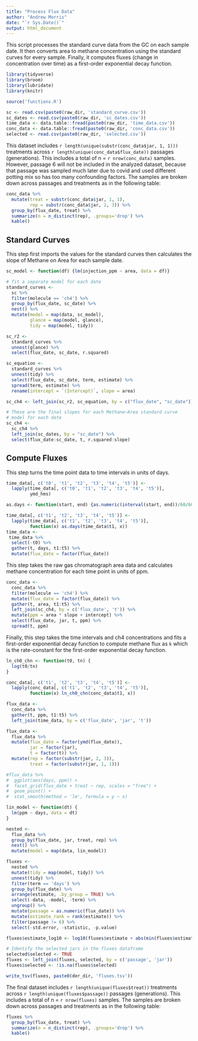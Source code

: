 ```yaml
---
title: "Process Flux Data"
author: "Andrew Morris"
date: "`r Sys.Date()`"
output: html_document
---
```


This script processes the standard curve data from the GC on each sample date. It then converts area to methane concentration using the standard curves for every sample. Finally, it computes fluxes (change in concentration over time) as a first-order exponential decay function.

```r
library(tidyverse)
library(broom)
library(lubridate)
library(knitr)
```

```r
source('functions.R')
```


```r
sc <- read.csv(paste0(raw_dir, 'standard_curve.csv'))
sc_dates <- read.csv(paste0(raw_dir, 'sc_dates.csv'))
time_data <- data.table::fread(paste0(raw_dir, 'time_data.csv'))
conc_data <- data.table::fread(paste0(raw_dir, 'conc_data.csv'))
selected <- read.csv(paste0(raw_dir, 'selected.csv'))
```

This dataset includes `r length(unique(substr(conc_data$jar, 1, 1)))` treatments across `r length(unique(conc_data$flux_date))` passages (generations). This includes a total of n = `r nrow(conc_data)` samples. However, passage 6 will not be included in the analyzed dataset, because that passage was sampled much later due to covid and used different potting mix so has too many confounding factors. The samples are broken down across passages and treatments as in the following table:


```r
conc_data %>% 
  mutate(treat = substr(conc_data$jar, 1, 1),
         rep = substr(conc_data$jar, 2, 3)) %>% 
  group_by(flux_date, treat) %>% 
  summarize(n = n_distinct(rep), .groups='drop') %>% 
  kable()
```


## Standard Curves

This step first imports the values for the standard curves then calculates the slope of Methane on Area for each sample date.

```r
sc_model <- function(df) {lm(injection_ppm ~ area, data = df)}

# fit a separate model for each date
standard_curves <- 
  sc %>% 
  filter(molecule == 'ch4') %>% 
  group_by(flux_date, sc_date) %>% 
  nest() %>% 
  mutate(model = map(data, sc_model),
         glance = map(model, glance),
         tidy = map(model, tidy)) 

sc_r2 <- 
  standard_curves %>% 
  unnest(glance) %>% 
  select(flux_date, sc_date, r.squared)

sc_equation <- 
  standard_curves %>% 
  unnest(tidy) %>%
  select(flux_date, sc_date, term, estimate) %>% 
  spread(term, estimate) %>% 
  rename(intercept = `(Intercept)`, slope = area)

sc_ch4 <- left_join(sc_r2, sc_equation, by = c("flux_date", "sc_date"))

# These are the final slopes for each Methane~Area standard curve 
# model for each date
sc_ch4 <- 
  sc_ch4 %>% 
  left_join(sc_dates, by = "sc_date") %>% 
  select(flux_date:sc_date, t, r.squared:slope)
```

## Compute Fluxes

This step turns the time point data to time intervals in units of days.

```r

time_data[, c('t0', 't1', 't2', 't3', 't4', 't5')] <- 
  lapply(time_data[, c('t0', 't1', 't2', 't3', 't4', 't5')],
         ymd_hms)

as.days <- function(start, end) {as.numeric(interval(start, end))/60/60/24}

time_data[, c('t1', 't2', 't3', 't4', 't5')] <- 
  lapply(time_data[, c('t1', 't2', 't3', 't4', 't5')],
         function(x) as.days(time_data$t1, x))
time_data <- 
 time_data %>% 
  select(-t0) %>% 
  gather(t, days, t1:t5) %>% 
  mutate(flux_date = factor(flux_date))

```

This step takes the raw gas chromatograph area data and calculates methane concentration for each time point in units of ppm.

```r
conc_data <- 
  conc_data %>% 
  filter(molecule == 'ch4') %>% 
  mutate(flux_date = factor(flux_date)) %>% 
  gather(t, area, t1:t5) %>% 
  left_join(sc_ch4, by = c('flux_date', 't')) %>% 
  mutate(ppm = area * slope + intercept) %>% 
  select(flux_date, jar, t, ppm) %>% 
  spread(t, ppm)
```

Finally, this step takes the time intervals and ch4 concentrations and fits a first-order exponential decay function to compute methane flux as `k` which is the rate-constant for the first-order exponential decay function.

```r
ln_ch0_chn <- function(t0, tn) {
  log(t0/tn)
}

conc_data[, c('t1', 't2', 't3', 't4', 't5')] <- 
  lapply(conc_data[, c('t1', 't2', 't3', 't4', 't5')],
         function(x) ln_ch0_chn(conc_data$t1, x))

flux_data <-
  conc_data %>% 
  gather(t, ppm, t1:t5) %>% 
  left_join(time_data, by = c('flux_date', 'jar', 't'))

flux_data <- 
  flux_data %>% 
  mutate(flux_date = factor(ymd(flux_date)), 
         jar = factor(jar),
         t = factor(t)) %>% 
  mutate(rep = factor(substr(jar, 2, 3)),
         treat = factor(substr(jar, 1, 1)))

#flux_data %>% 
#  ggplot(aes(days, ppm)) + 
#  facet_grid(flux_date + treat ~ rep, scales = "free") +
#  geom_point() + 
#  stat_smooth(method = 'lm', formula = y ~ x)

lin_model <- function(dt) {
  lm(ppm ~ days, data = dt)
}

nested <- 
  flux_data %>% 
  group_by(flux_date, jar, treat, rep) %>% 
  nest() %>% 
  mutate(model = map(data, lin_model))

fluxes <-
  nested %>% 
  mutate(tidy = map(model, tidy)) %>% 
  unnest(tidy) %>% 
  filter(term == 'days') %>% 
  group_by(flux_date) %>% 
  arrange(estimate, .by_group = TRUE) %>% 
  select(-data, -model, -term) %>% 
  ungroup() %>% 
  mutate(passage = as.numeric(flux_date)) %>% 
  mutate(estimate_rank = rank(estimate)) %>% 
  filter(passage != 6) %>% 
  select(-std.error, -statistic, -p.value)

fluxes$estimate_log10 <- log10(fluxes$estimate + abs(min(fluxes$estimate)) + 0.001)

# Identify the selected jars in the fluxes dataframe
selected$selected <- TRUE
fluxes <- left_join(fluxes, selected, by = c('passage', 'jar'))
fluxes$selected <- !is.na(fluxes$selected)
```

```r
write_tsv(fluxes, paste0(der_dir, 'fluxes.tsv'))
```


The final dataset includes `r length(unique(fluxes$treat))` treatments across `r length(unique(fluxes$passage))` passages (generations). This includes a total of n = `r nrow(fluxes)` samples. The samples are broken down across passages and treatments as in the following table:


```r
fluxes %>% 
  group_by(flux_date, treat) %>% 
  summarize(n = n_distinct(rep), .groups='drop') %>% 
  kable()
```
